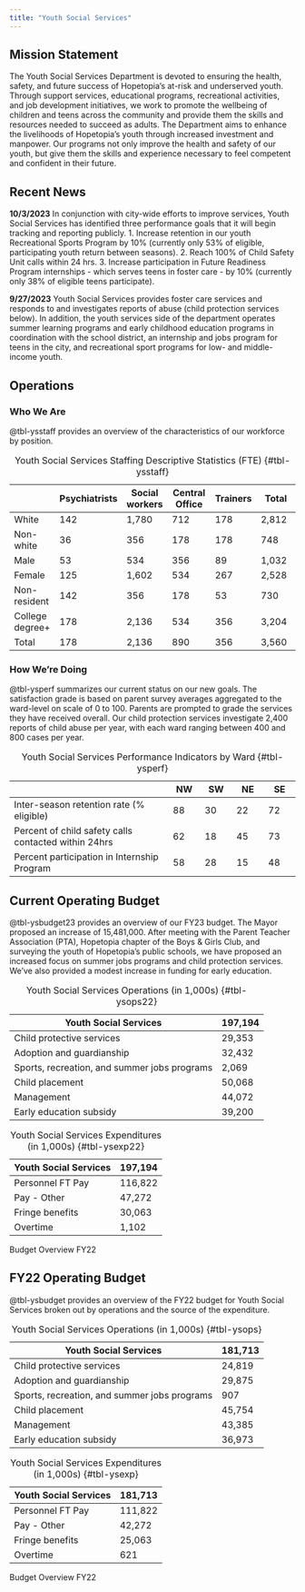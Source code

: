 ```yaml
---
title: "Youth Social Services"
---
```


## Mission Statement

The Youth Social Services Department is devoted to ensuring the health, safety, and future success of Hopetopia’s at-risk and underserved youth. Through support services, educational programs, recreational activities, and job development initiatives, we work to promote the wellbeing of children and teens across the community and provide them the skills and resources needed to succeed as adults. The Department aims to enhance the livelihoods of Hopetopia’s youth through increased investment and manpower. Our programs not only improve the health and safety of our youth, but give them the skills and experience necessary to feel competent and confident in their future.

## Recent News

::: callout-note
**10/3/2023** In conjunction with city-wide efforts to improve services, Youth Social Services has identified three performance goals that it will begin tracking and reporting publicly. 1. Increase retention in our youth Recreational Sports Program by 10% (currently only 53% of eligible, participating youth return between seasons). 2. Reach 100% of Child Safety Unit calls within 24 hrs. 3. Increase participation in Future Readiness Program internships - which serves teens in foster care - by 10% (currently only 38% of eligible teens participate).
:::

::: callout-note
**9/27/2023** Youth Social Services provides foster care services and responds to and investigates reports of abuse (child protection services below). In addition, the youth services side of the department operates summer learning programs and early childhood education programs in coordination with the school district, an internship and jobs program for teens in the city, and recreational sport programs for low- and middle-income youth.
:::

## Operations

### Who We Are

@tbl-ysstaff provides an overview of the characteristics of our workforce by position.

|                 | Psychiatrists | Social workers | Central Office | Trainers | Total |
|------------|------------|------------|------------|------------|------------|
| White           | 142           | 1,780          | 712            | 178      | 2,812 |
| Non-white       | 36            | 356            | 178            | 178      | 748   |
| Male            | 53            | 534            | 356            | 89       | 1,032 |
| Female          | 125           | 1,602          | 534            | 267      | 2,528 |
| Non-resident    | 142           | 356            | 178            | 53       | 730   |
| College degree+ | 178           | 2,136          | 534            | 356      | 3,204 |
| Total           | 178           | 2,136          | 890            | 356      | 3,560 |

: Youth Social Services Staffing Descriptive Statistics (FTE) {#tbl-ysstaff}

### How We're Doing

@tbl-ysperf summarizes our current status on our new goals. The satisfaction grade is based on parent survey averages aggregated to the ward-level on scale of 0 to 100. Parents are prompted to grade the services they have received overall. Our child protection services investigate 2,400 reports of child abuse per year, with each ward ranging between 400 and 800 cases per year.

|                                                         | NW    | SW    | NE    | SE    |
|----------------------------------------|--------|--------|--------|--------|
| Inter-season retention rate (% eligible) | 88 | 30 | 22 | 72 |
| Percent of child safety calls contacted within 24hrs      | 62    | 18    | 45    | 73    |
| Percent participation in Internship Program      | 58    | 28    | 15    | 48    |

: Youth Social Services Performance Indicators by Ward {#tbl-ysperf}

## Current Operating Budget

@tbl-ysbudget23 provides an overview of our FY23 budget. The Mayor proposed an increase of 15,481,000. After meeting with the Parent Teacher Association (PTA), Hopetopia chapter of the Boys & Girls Club, and surveying the youth of Hopetopia's public schools, we have proposed an increased focus on summer jobs programs and child protection services. We've also provided a modest increase in funding for early education.

::: {#tbl-ysbudget22 layout-ncol="2"}
| Youth Social Services                        | 197,194 |
|----------------------------------------------|---------|
| Child protective services                    | 29,353  |
| Adoption and guardianship                    | 32,432  |
| Sports, recreation, and summer jobs programs | 2,069   |
| Child placement                              | 50,068  |
| Management                                   | 44,072  |
| Early education subsidy                      | 39,200  |

: Youth Social Services Operations (in 1,000s) {#tbl-ysops22}

| Youth Social Services | 197,194 |
|-----------------------|---------|
| Personnel FT Pay      | 116,822 |
| Pay - Other           | 47,272  |
| Fringe benefits       | 30,063  |
| Overtime              | 1,102   |

: Youth Social Services Expenditures (in 1,000s) {#tbl-ysexp22}

Budget Overview FY22
:::

## FY22 Operating Budget

@tbl-ysbudget provides an overview of the FY22 budget for Youth Social Services broken out by operations and the source of the expenditure.

::: {#tbl-ysbudget layout-ncol="2"}
| Youth Social Services                        | 181,713 |
|----------------------------------------------|---------|
| Child protective services                    | 24,819  |
| Adoption and guardianship                    | 29,875  |
| Sports, recreation, and summer jobs programs | 907     |
| Child placement                              | 45,754  |
| Management                                   | 43,385  |
| Early education subsidy                      | 36,973  |

: Youth Social Services Operations (in 1,000s) {#tbl-ysops}

| Youth Social Services | 181,713 |
|-----------------------|---------|
| Personnel FT Pay      | 111,822 |
| Pay - Other           | 42,272  |
| Fringe benefits       | 25,063  |
| Overtime              | 621     |

: Youth Social Services Expenditures (in 1,000s) {#tbl-ysexp}

Budget Overview FY22
:::
